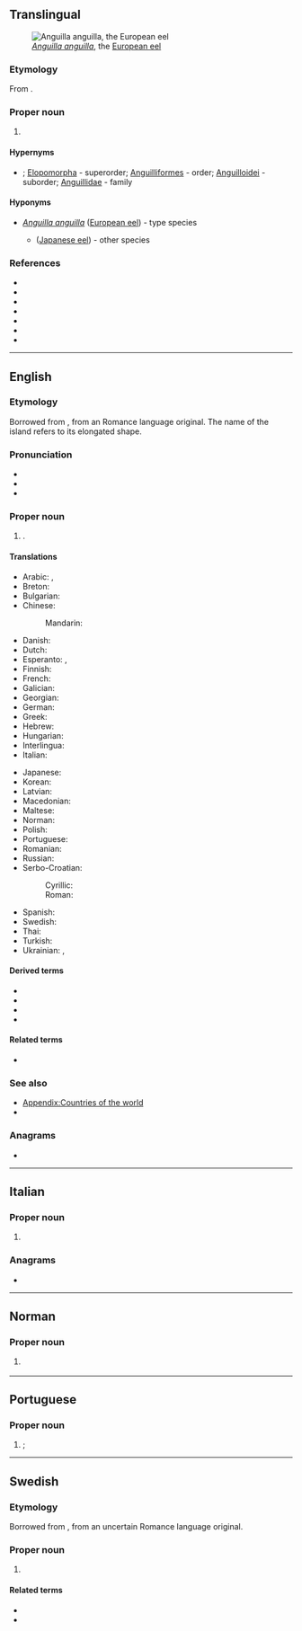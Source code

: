 {{also|anguilla}}
==Translingual==
[[File:Anguilla anguilla.jpg|thumb|''[[Anguilla anguilla]]'', the [[European eel]]]]

===Etymology===
From {{der|mul|la|anguilla||eel}}.

===Proper noun===
{{taxoninfl|i=1|g=f}}

# {{taxon|genus|family|Anguillidae|typical freshwater [[eel]]s}}

====Hypernyms====
* {{sense|genus}} {{Teleostei Hypernyms}}; [[Elopomorpha]]&nbsp;- superorder; [[Anguilliformes]]&nbsp;- order; [[Anguilloidei]]&nbsp;- suborder; [[Anguillidae]]&nbsp;- family

====Hyponyms====
* {{sense|genus}} ''[[Anguilla anguilla]]'' ([[European eel]])&nbsp;- type species
** {{taxlink|Anguilla japonica|species}} ([[Japanese eel]]) - other species

===References===
* {{pedia|Anguilla (genus)|''Anguilla'' (genus)}}
* {{specieslite|i=1}}
* {{comcatlite|Anguilla (genus)|''Anguilla'' (genus)}}
* {{R:NCBI|i=1|7935}}
* {{R:AnimalBase|i=1|genus|190}}
* {{R:ITIS|i=1|161126}}
* {{R:WoRMS|i=1|125620}}

----

==English==
{{wikipedia}}
{{commonscat}}

===Etymology===
Borrowed from {{bor|en|la|anguilla||[[eel]]}}, from an {{unk|en|title=uncertain}} Romance language original. The name of the island refers to its elongated shape.

===Pronunciation===
* {{IPA|en|/æŋˈɡwɪ.lə/}}
* {{hyphenation|en|An|guil|la}}
* {{rhymes|en|ɪlə|s=3}}

===Proper noun===
{{en-proper noun}}

# {{place|en|archipelago/and/overseas territory|c/United Kingdom|in the [[Caribbean Sea]]}}.

====Translations====
{{trans-top|British overseas territory in the Caribbean}}
* Arabic: {{t|ar|أَنْغِيلَا|f}}, {{t|ar|أَنْجْوِيلَا|f|tr=ʾangwīlā}}
* Breton: {{t|br|Anguilla}}
* Bulgarian: {{t|bg|Ангила}}
* Chinese:
*: Mandarin: {{t+|cmn|安圭拉|tr=Anguīlā|sc=Hani}}
* Danish: {{t|da|Anguilla}}
* Dutch: {{t+|nl|Anguilla}}
* Esperanto: {{t|eo|Angvilo}}, {{t|eo|Angilo}}
* Finnish: {{t+|fi|Anguilla}}
* French: {{t+|fr|Anguilla}}
* Galician: {{t+|gl|Anguila}}
* Georgian: {{t|ka|ანგილია}}
* German: {{t+|de|Anguilla}}
* Greek: {{t+|el|Ανγκουίλα|f}}
* Hebrew: {{t|he|אַנְגּװְלָה|tr=Anguela}}
* Hungarian: {{t+|hu|Anguilla}}
* Interlingua: {{t|ia|Anguilla}}
* Italian: {{t+|it|Anguilla}}
{{trans-mid}}
* Japanese: {{t|ja|アンギラ|tr=Angira}}
* Korean: {{t|ko|^앙길라}}
* Latvian: {{t|lv|Angiļa|f}}
* Macedonian: {{t|mk|Анги́лја|f}}
* Maltese: {{t|mt|Angulja}}
* Norman: {{t|nrf|Anguilla}} {{qualifier|Jersey}}
* Polish: {{t+|pl|Anguilla}}
* Portuguese: {{t+|pt|Anguila}}
* Romanian: {{t|ro|Anguila|f}}
* Russian: {{t+|ru|Анги́лья|f}}
* Serbo-Croatian:
*: Cyrillic: {{t|sh|Ангвила|f}}
*: Roman: {{t|sh|Angvila|f}}
* Spanish: {{t+|es|Anguila}}
* Swedish: {{t+|sv|Anguilla}}
* Thai: {{t|th|แองกวิลลา}}
* Turkish: {{t+|tr|Anguilla}}
* Ukrainian: {{t+|uk|Ангі́лья}}, {{t|uk|Анґі́лья}}
{{trans-bottom}}

====Derived terms====
* {{l|en|Anguillan}}
* {{l|en|Anguilla Channel}}
* {{l|en|Republic of Anguilla}}
* {{l|en|Saint Christopher-Nevis-Anguilla}}

====Related terms====
* {{l|en|Anguillita}}

===See also===
* [[Appendix:Countries of the world]]
* {{pedia}}

===Anagrams===
* {{anagrams|en|a=aagillnu|alingual|unialgal}}

----

==Italian==
{{wikipedia|lang=it}}

===Proper noun===
{{it-proper noun|f}}

# {{place|it|archipelago/and/overseas territory|c/United Kingdom|in the [[Caribbean Sea]]|t=Anguilla}}

===Anagrams===
* {{anagrams|it|a=aagillnu|allungai}}

----

==Norman==

===Proper noun===
{{nrf-proper noun}}

# {{lb|nrf|Jersey}} {{place|nrf|archipelago/and/overseas territory|c/United Kingdom|in the [[Caribbean Sea]]|t=Anguilla}}

----

==Portuguese==

===Proper noun===
{{pt-proper noun|f}}

# {{alternative form of|pt|Anguila}}; {{place|pt|archipelago/and/overseas territory|c/United Kingdom|in the [[Caribbean Sea]]|t=Anguilla}}

----

==Swedish==
{{wikipedia|lang=sv}}

===Etymology===
Borrowed from {{bor|sv|la|anguilla||[[eel]]}}, from an uncertain Romance language original.

===Proper noun===
{{sv-proper noun|n}}

# {{place|sv|archipelago/and/overseas territory|c/United Kingdom|in the [[Caribbean Sea]]|t=Anguilla}}

====Related terms====
*{{l|sv|anguillansk|pos=adjective|t=Anguillan}}
*{{l|sv|anguillan|g=c|t=Anguillan male}}